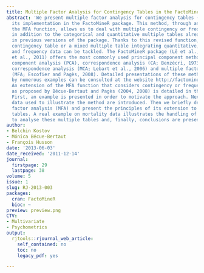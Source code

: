 ```yaml
---
title: Multiple Factor Analysis for Contingency Tables in the FactoMineR Package
abstract: 'We present multiple factor analysis for contingency tables (MFACT) and
  its implementation in the FactoMineR package. This method, through an option of
  the MFA function, allows us to deal with multiple contingency or frequency tables,
  in addition to the categorical and quantitative multiple tables already considered
  in previous versions of the package. Thanks to this revised function, either a multiple
  contingency table or a mixed multiple table integrating quantitative, categorical
  and frequency data can be tackled. The FactoMineR package (Lê et al., 2008; Husson
  et al., 2011) offers the most commonly used principal component methods: principal
  component analysis (PCA), correspondence analysis (CA; Benzécri, 1973), multiple
  correspondence analysis (MCA; Lebart et al., 2006) and multiple factor analysis
  (MFA; Escofier and Pagès, 2008). Detailed presentations of these methods enriched
  by numerous examples can be consulted at the website http://factominer.free.fr/.
  An extension of the MFA function that considers contingency or frequency tables
  as proposed by Bécue-Bertaut and Pagès (2004, 2008) is detailed in this article.
  First, an example is presented in order to motivate the approach. Next, the mortality
  data used to illustrate the method are introduced. Then we briefly describe multiple
  factor analysis (MFA) and present the principles of its extension to contingency
  tables. A real example on mortality data illustrates the handling of the MFA function
  to analyse these multiple tables and, finally, conclusions are presented.'
author:
- Belchin Kostov
- Mónica Bécue-Bertaut
- François Husson
date: '2013-06-03'
date_received: '2011-12-14'
journal:
  firstpage: 29
  lastpage: 38
volume: 5
issue: 1
slug: RJ-2013-003
packages:
  cran: FactoMineR
  bioc: ~
preview: preview.png
CTV:
- Multivariate
- Psychometrics
output:
  rjtools::rjournal_web_article:
    self_contained: no
    toc: no
    legacy_pdf: yes

---
```

